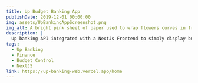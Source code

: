 ```yaml
---
title: Up Budget Banking App
publishDate: 2019-12-01 00:00:00
img: assets/UpBankingAppScreenshot.png
img_alt: A bright pink sheet of paper used to wrap flowers curves in front of rich blue background
description: |
  Up banking API integrated with a NextJs Frontend to simply display budget data.
tags:
  - Up Banking
  - Finance
  - Budget Control
  - NextJS
link: https://up-banking-web.vercel.app/home
---
```



<Title text="Up Banking Budget App" />

<ImageLink
  imageSrc="../assets/UpBankingAppScreenshot.png"
  imageAlt="Up banking screenshot"
  to={"https://up-banking-web.vercel.app/home"}
/>

<Paragraph
  text={
    "An app that allows a user to enter their API Key, and get a web view of all their accounts and transactions."
  }
/>{" "}

<Paragraph
  text={
    "Users are prompted to enter their specific API key for their account which is stored in local storage"
  }
/>

<Paragraph
  text={
    "After entering an API Key users are then able to view their accounts and transaction data. (New features coming soon!)"
  }
/>

<Image
  imageSrc="../assets/UpBankingScreenshot3.png"
  imageAlt="Up banking screenshot3"
/>
<b> Accounts - A overview level of all the accounts </b>

<Image
  imageSrc="../assets/UpBankingScreenshot4.png"
  imageAlt="Up banking screenshot4"
/>
<b> Transactions - A tabulated table displaying all money flow. </b>

<Paragraph text={"... and more features coming soon!"} />
